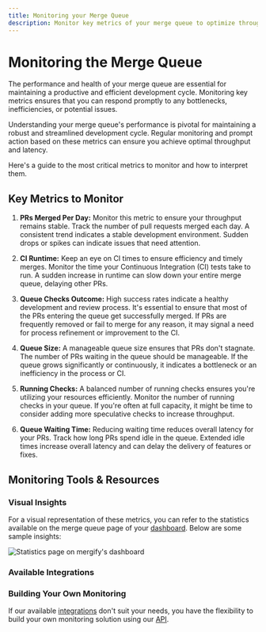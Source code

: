 ```yaml
---
title: Monitoring your Merge Queue
description: Monitor key metrics of your merge queue to optimize throughput and reduce latency, ensuring a streamlined development cycle.
---
```



# Monitoring the Merge Queue

The performance and health of your merge queue are essential for maintaining a
productive and efficient development cycle. Monitoring key metrics ensures that
you can respond promptly to any bottlenecks, inefficiencies, or potential
issues. 

Understanding your merge queue's performance is pivotal for maintaining a
robust and streamlined development cycle. Regular monitoring and prompt action
based on these metrics can ensure you achieve optimal throughput and latency.

Here's a guide to the most critical metrics to monitor and how to
interpret them.

## Key Metrics to Monitor

1. **PRs Merged Per Day:** Monitor this metric to ensure your throughput
  remains stable. Track the number of pull requests merged each day. A
  consistent trend indicates a stable development environment. Sudden drops or
  spikes can indicate issues that need attention.

2. **CI Runtime:** Keep an eye on CI times to ensure efficiency and timely
   merges. Monitor the time your Continuous Integration (CI) tests take to run.
   A sudden increase in runtime can slow down your entire merge queue, delaying
   other PRs.

3. **Queue Checks Outcome:** High success rates indicate a healthy development
   and review process. It's essential to ensure that most of the PRs entering
   the queue get successfully merged. If PRs are frequently removed or fail to
   merge for any reason, it may signal a need for process refinement or
   improvement to the CI.

4. **Queue Size:** A manageable queue size ensures that PRs don't stagnate. The
   number of PRs waiting in the queue should be manageable. If the queue grows
   significantly or continuously, it indicates a bottleneck or an inefficiency
   in the process or CI.

5. **Running Checks:** A balanced number of running checks ensures you're
   utilizing your resources efficiently. Monitor the number of running checks
   in your queue. If you're often at full capacity, it might be time to
   consider adding more speculative checks to increase throughput.

6. **Queue Waiting Time:** Reducing waiting time reduces overall latency for
   your PRs. Track how long PRs spend idle in the queue. Extended idle times
   increase overall latency and can delay the delivery of features or fixes.

## Monitoring Tools & Resources

### Visual Insights

For a visual representation of these metrics, you can refer to the statistics
available on the merge queue page of your
[dashboard](https://dashboard.mergify.com). Below are some sample insights:

<Image src={dashboardStatsScrenshot} alt="Statistics page on mergify's dashboard"/>

### Available Integrations


<Monitoring />

### Building Your Own Monitoring

If our available [integrations](#available-integrations) don't suit your needs,
you have the flexibility to build your own monitoring solution using our
[API](/api-usage).
